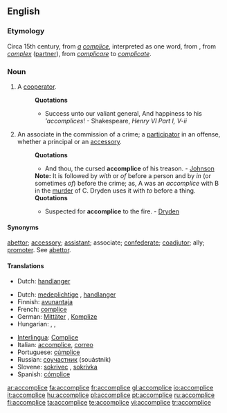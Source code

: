 ==English==

===Etymology===
Circa 15th century, from ''[[a]]'' ''[[complice]]'', interpreted as one word, from {{OF.}}, from {{LL.}} ''[[complex]]'' ([[partner]]), from {{L.}} ''[[complicare]]'' to ''[[complicate]]''.

===Noun===
{{en-noun}}

# {{rare}} A [[cooperator]].
#: '''Quotations'''
#:* Success unto our valiant general, And happiness to his '''accomplices''! - Shakespeare, ''Henry VI Part I, V-ii''
# {{law}} An associate in the commission of a crime; a [[participator]] in an offense, whether a principal or an [[accessory]].
#: '''Quotations'''
#:* And thou, the cursed '''accomplice''' of his treason. - [[Johnson]]
#: '''Note:''' It is followed by ''with'' or ''of'' before a person and by ''in'' (or sometimes ''of'') before the crime; as, A was an ''accomplice'' with B in the [[murder]] of C. Dryden uses it with ''to'' before a thing.
#: '''Quotations'''
#:* Suspected for '''accomplice''' to the fire. - [[Dryden]]

====Synonyms====
[[abettor]]; [[accessory]]; [[assistant]]; associate; [[confederate]]; [[coadjutor]]; ally; [[promoter]]. See [[abettor]].

====Translations====
{{trans-top|a cooperator}}
* Dutch: [[handlanger]] {{m}}
{{trans-mid}}
{{trans-bottom}}

{{trans-top|an associate in the commission of a crime}}
* Dutch: [[medeplichtige]] {{m|f}}, [[handlanger]] {{m}}
* Finnish: [[avunantaja]]
* French: [[complice]] {{m}}
* German: [[Mittäter]] {{m}}, [[Komplize]] {{m}}
* Hungarian: {{t|hu|bűnrészes}}, {{t|hu|bűntárs}}, {{t|hu|cinkos}}
{{trans-mid}}
* [[Interlingua]]: [[Complice]]
* Italian: [[accomplice]], [[correo]] {{m}}
* Portuguese: [[cúmplice]]
* Russian: [[соучастник]] (souástnik) {{m}}
* Slovene: [[sokrivec]] {{m}}, [[sokrivka]] {{f}}
* Spanish: [[cómplice]]
{{trans-bottom}}

[[ar:accomplice]]
[[fa:accomplice]]
[[fr:accomplice]]
[[gl:accomplice]]
[[io:accomplice]]
[[it:accomplice]]
[[hu:accomplice]]
[[pl:accomplice]]
[[pt:accomplice]]
[[ru:accomplice]]
[[fi:accomplice]]
[[ta:accomplice]]
[[te:accomplice]]
[[vi:accomplice]]
[[tr:accomplice]]